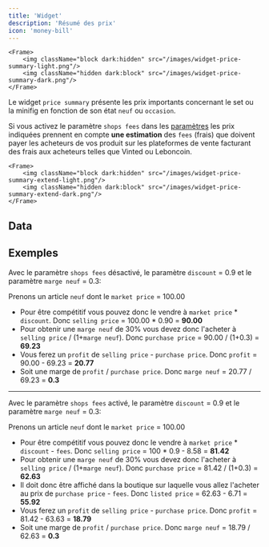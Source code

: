 ```yaml
---
title: 'Widget'
description: 'Résumé des prix'
icon: 'money-bill'
---
```


    <Frame>
        <img className="block dark:hidden" src="/images/widget-price-summary-light.png"/>
        <img className="hidden dark:block" src="/images/widget-price-summary-dark.png"/>
    </Frame>

Le widget `price summary` présente les prix importants concernant le set ou la minifig en fonction de son état `neuf` ou `occasion`. 

Si vous activez le paramètre `shops fees` dans les [paramètres](/lg-french/settings) les prix indiquées prennent en compte **une estimation** des `fees` (frais) que doivent payer les acheteurs de vos produit sur les plateformes de vente facturant des frais aux acheteurs telles que Vinted ou Leboncoin.

    <Frame>
        <img className="block dark:hidden" src="/images/widget-price-summary-extend-light.png"/>
        <img className="hidden dark:block" src="/images/widget-price-summary-extend-dark.png"/>
    </Frame>


## Data

<AccordionGroup>
<MarketPrice />
<ListedPrice />
<PurchasePrice />
<SellingPrice />
<Profit />
</AccordionGroup>

## Exemples

Avec le paramètre `shops fees` désactivé, le paramètre `discount` = 0.9 et le paramètre `marge neuf` = 0.3:

Prenons un article `neuf` dont le `market price` = 100.00<br />
- Pour être compétitif vous pouvez donc le vendre à `market price` * `discount`. Donc `selling price` = 100.00 * 0.90 = **90.00**
- Pour obtenir une `marge neuf` de 30% vous devez donc l'acheter à `selling price` / (1+`marge neuf`). Donc `purchase price` = 90.00 / (1+0.3) = **69.23**
- Vous ferez un `profit` de `selling price` - `purchase price`. Donc `profit` = 90.00 - 69.23 = **20.77**
- Soit une marge de `profit` / `purchase price`. Donc `marge neuf` = 20.77 / 69.23 = **0.3**

***
Avec le paramètre `shops fees` activé, le paramètre `discount` = 0.9 et le paramètre `marge neuf` = 0.3:

Prenons un article `neuf` dont le `market price` = 100.00<br />
- Pour être compétitif vous pouvez donc le vendre à `market price` * `discount` - `fees`. Donc `selling price` = 100 * 0.9 - 8.58 = **81.42**
- Pour obtenir une `marge neuf` de 30% vous devez donc l'acheter à `selling price` / (1+`marge neuf`). Donc `purchase price` = 81.42 / (1+0.3) = **62.63**
- Il doit donc être affiché dans la boutique sur laquelle vous allez l'acheter au prix de `purchase price` - `fees`. Donc `listed price` = 62.63 - 6.71 = **55.92**
- Vous ferez un `profit` de `selling price` - `purchase price`. Donc `profit` = 81.42 - 63.63 = **18.79**
- Soit une marge de `profit` / `purchase price`. Donc `marge neuf` = 18.79 / 62.63 = **0.3**
